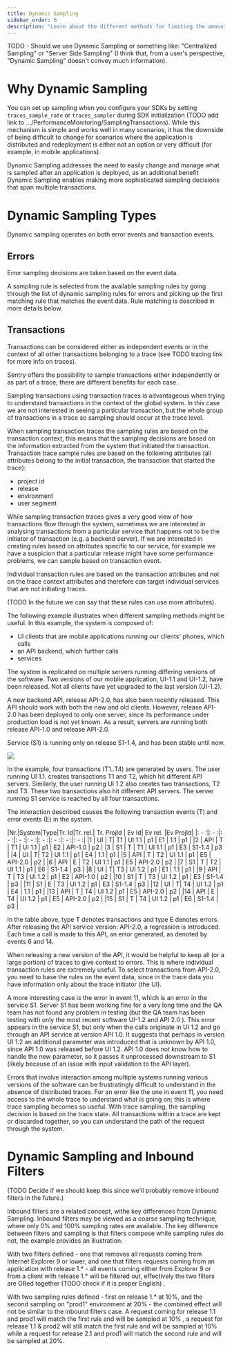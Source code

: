 ```yaml
---
title: Dynamic Sampling
sidebar_order: 6
description: "Learn about the different methods for limiting the amount of data generated by your project."
---
```



TODO -  Should we use Dynamic Sampling or something like: "Centralized Sampling" or "Server Side Sampling" (I think
that, from a user's perspective, "Dynamic Sampling" doesn't convey much information).



# Why Dynamic Sampling

You can set up sampling when you configure your SDKs by setting `traces_sample_rate` or `traces_sampler` during SDK initialization
(TODO add link to .../PerformanceMonitoring/SamplingTransactions).
While this mechanism is simple and works well in many scenarios, it has the downside of being difficult to
change for scenarios where the application is distributed and redeployment is either not an option or very
difficult (for example, in mobile applications).

Dynamic Sampling addresses the need to easily change and manage what is sampled after an application is deployed,
as an additional benefit Dynamic Sampling enables making more sophisticated sampling decisions that span multiple
transactions.

# Dynamic Sampling Types

Dynamic sampling operates on both error events and transaction events.

## Errors

Error sampling decisions are taken based on the event data.

A sampling rule is selected from the available sampling rules by going through the list of dynamic sampling rules for
errors and picking up the first matching rule that matches the event data. Rule matching is described in more details
below.

## Transactions

Transactions can be considered either as independent events or in the context of all other transactions belonging to a
trace (see TODO tracing link for more info on traces).

Sentry offers the possibility to sample transactions either independently or as part of a trace; there are different
benefits for each case.

Sampling transactions using transaction traces is advantageous when trying to understand transactions in the context
of the global system. In this case we are not interested in seeing a particular transaction, but the whole group of
transactions in a trace so sampling should occur at the trace level.

When sampling transaction traces the sampling rules are based on the transaction context, this means that the
sampling decisions are based on the information extracted from the system that initiated the transaction.
Transaction trace sample rules are based on the following attributes (all attributes belong to the initial
transaction, the transaction that started the trace):

* project id
* release
* environment
* user segment

While sampling transaction traces gives a very good view of how transactions flow through the system, sometimes we are
interested in analysing transactions from a particular service that happens not to be the initiator of transaction
(e.g. a backend server). If we are interested in creating rules based on attributes specific to our service, for
example we have a suspicion that a particular release might have some performance problems, we can sample based on
transaction event.

Individual transaction rules are based on the transaction attributes and not on the trace context attributes and
therefore can target individual services that are not initiating traces.

(TODO In the future we can say that these rules can use more attributes).

The following example illustrates when different sampling methods might be useful. In this example, the system is composed of:
- UI clients that are mobile applications running our clients' phones, which calls
- an API backend, which further calls 
- services 

The system is replicated on multiple servers running differing versions of the software. Two versions of our mobile application, UI-1.1 and UI-1.2, have been released. Not all clients have yet upgraded to the last version (UI-1.2).

A new backend API, release API-2.0, has also been recently released. This API should work with both the new and old clients. However, release API-2.0 has been deployed to only one server, since its performance under production load is not yet known. As a result, servers are running both release API-1.0 and release API-2.0.

Service (S1) is running only on release S1-1.4, and has been stable until now.

![](example-sys-dependency.png)

In the example, four transactions (T1..T4) are generated by users. The user running UI 1.1. creates transactions T1 and T2, which hit different API servers. Similarly, the user running UI 1.2 also creates two transactions, T2 and T3. These two transactions also hit different API servers. The server running S1 service is reached by all four transactions.

The interaction described causes the following transaction events (T) and error events (E) in the system.

|Nr.|System|Type|Tr. Id|Tr. rel.| Tr. ProjId | Ev Id| Ev rel. |Ev ProjId|
|: - :|: - :|: - :|: - :|: - :|: - :|: - :|: - :|: - :|
|1 | UI | T| T1 | UI 1.1 |  p1 | E1 | 1.1 | p1 |
|2 | API | T | T1 | UI 1.1 | p1 | E2  | API-1.0  | p2  |
|3 | S1 | T | T1 | UI 1.1 | p1 | E3 | S1-1.4 | p3 |
|4 | UI | T| T2 | UI 1.1 |  p1 | E4 | 1.1 | p1 |
|5 | API | T | T2 | UI 1.1 | p1 | E5  | API-2.0  | p2  |
|6 | API | E | T2 | UI 1.1 | p1 | E5  | API-2.0  | p2  |
|7 | S1 | T | T2 | UI 1.1 | p1 | E6 | S1-1.4 | p3 |
|8 | UI | T| T3 | UI 1.2 |  p1 | E1 | 1.1 | p1 |
|9 | API | T | T3 | UI 1.2 | p1 | E2  | API-1.0  | p2  |
|10 | S1 | T | T3 | UI 1.2 | p1 | E3 | S1-1.4 | p3 |
|11 | S1 | E | T3 | UI 1.2 | p1 | E3 | S1-1.4 | p3 |
|12 | UI | T| T4 | UI 1.2 |  p1 | E4 | 1.1 | p1 |
|13 | API | T | T4 | UI 1.2 | p1 | E5  | API-2.0  | p2  |
|14 | API | E | T4 | UI 1.2 | p1 | E5  | API-2.0  | p2  |
|15 | S1 | T | T4 | UI 1.2 | p1 | E6 | S1-1.4 | p3 |

In the table above, type T denotes transactions and type E denotes errors.
After releasing the API service version: API-2.0, a regression is introduced.
Each time a call is made to this API, an error generated, as denoted by events 6 and 14.

When releasing a new version of the API, it would be helpful to keep all (or a large portion) of traces to give context to errors. This is where individual transaction rules are extremely useful. To select
transactions from API-2.0, you need to base the rules on the event data, since in the trace data you have information only about the trace initiator (the UI).

A more interesting case is the error in event 11, which is an error in the service S1. Server S1 has been working fine for a very long time and the QA team has not found any problem in testing (but the QA team has been testing with only the most recent software UI-1.2 and API 2.0 ). This error appears in the service S1, but only when the calls originate in UI 1.2 and go through an API service at version API 1.0. It suggests that perhaps in version UI 1.2 an additional parameter was introduced that is unknown by API 1.0, since API 1.0 was released before UI 1.2. API 1.0 does not know how to handle the new parameter, so it passes it unprocessed downstream to S1 (likely because of an issue with input validation to the API layer). 

Errors that involve interaction among multiple systems running various versions of the software can be frustratingly difficult to understand in the absence of distributed traces. For an error like the one in event 11, you need access to the whole trace to understand what is going on; this is where trace sampling becomes so useful. With trace sampling, the sampling decision is based on the trace state. All transactions within a trace are kept or discarded together, so you can understand the path of the request through the system.

# Dynamic Sampling and Inbound Filters

(TODO Decide if we should keep this since we'll probably remove inbound filters in the future.)

Inbound filters are a related concept, withe key differences from Dynamic Sampling. Inbound filters may be viewed as a coarse sampling technique, where only 0% and 100% sampling rates are available. The key difference between filters and sampling is that filters compose while sampling rules do not, the example provides an illustration:

With two filters defined - one that removes all requests coming from Internet Explorer 9 or lower, and one that
filters requests coming from an application with release 1.* - all  events coming either from Explorer 9 or
from a client with release 1.* will be filtered out, effectively the two filters are ORed together (TODO check
if it is proper English) .

With two sampling rules defined - first on release 1.* at 10%, and the second sampling on "prod1" environment at 20% -
the combined effect will not be  similar to the inbound filters case. A request coming for release 1.1 and prod1 will
match the first rule and will be sampled at 10% , a request for release 1.1 & prod2 will still match the first rule and
will be sampled at 10% while a request for release 2.1 and prod1 will match the second rule and will be sampled at 20%.
